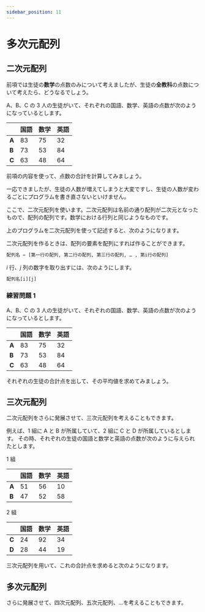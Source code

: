 ```yaml
---
sidebar_position: 11
---
```



# 多次元配列

## 二次元配列

前項では生徒の**数学**の点数のみについて考えましたが、生徒の**全教科**の点数について考えたら、どうなるでしょう。

A、B、C の 3 人の生徒がいて、それぞれの国語、数学、英語の点数が次のようになっているとします。

|       | 国語 | 数学 | 英語 |
| ----- | ---- | ---- | ---- |
| **A** | 83   | 75   | 32   |
| **B** | 73   | 53   | 84   |
| **C** | 63   | 48   | 64   |

前項の内容を使って、点数の合計を計算してみましょう。

<ViewSource path="/multi-array/2_dim_array_sample.ipynb" />

一応できましたが、生徒の人数が増えてしまうと大変ですし、生徒の人数が変わるごとにプログラムを書き直さないといけません。

ここで、二次元配列を使います。二次元配列は名前の通り配列が二次元となったもので、配列の配列です。数学における行列と同じようなものです。

上のプログラムを二次元配列を使って記述すると、次のようになります。

<ViewSource path="/multi-array/2_dim_array_revised.ipynb" />

二次元配列を作るときは、配列の要素を配列にすれば作ることができます。

```python
配列名 = [第一行の配列, 第二行の配列, 第三行の配列, … , 第i行の配列]
```

$i$ 行、$j$ 列の数字を取り出すには、次のようにします。

```python
配列名[i][j]
```

### 練習問題 1

A、B、C の 3 人の生徒がいて、それぞれの国語、数学、英語の点数が次のようになっているとします。

|       | 国語 | 数学 | 英語 |
| ----- | ---- | ---- | ---- |
| **A** | 83   | 75   | 32   |
| **B** | 73   | 53   | 84   |
| **C** | 63   | 48   | 64   |

それぞれの生徒の合計点を出して、その平均値を求めてみましょう。

<Answer>
  <ViewSource path="/multi-array/average_of_sum.ipynb" />
</Answer>

## 三次元配列

二次元配列をさらに発展させて、三次元配列を考えることもできます。

例えば、1 組に A と B が所属していて、2 組に C と D が所属しているとします。
その時、それぞれの生徒の国語と数学と英語の点数が次のように与えられたとします。

1 組

|       | 国語 | 数学 | 英語 |
| ----- | ---- | ---- | ---- |
| **A** | 51   | 56   | 10   |
| **B** | 47   | 52   | 58   |

2 組

|       | 国語 | 数学 | 英語 |
| ----- | ---- | ---- | ---- |
| **C** | 24   | 92   | 34   |
| **D** | 28   | 44   | 19   |

三次元配列を用いて、これの合計点を求めると次のようになります。

<ViewSource path="/multi-array/3_dim_array_sample.ipynb" />

## 多次元配列

さらに発展させて、四次元配列、五次元配列、…を考えることもできます。
